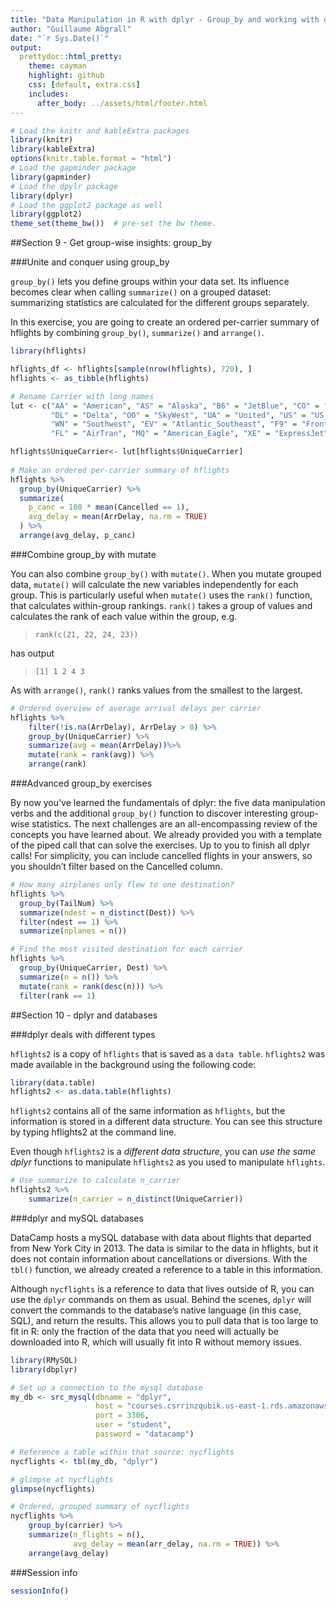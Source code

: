 ```yaml
---
title: "Data Manipulation in R with dplyr - Group_by and working with databases"
author: "Guillaume Abgrall"
date: "`r Sys.Date()`"
output:
  prettydoc::html_pretty:
    theme: cayman
    highlight: github
    css: [default, extra.css]
    includes:
      after_body: ../assets/html/footer.html
---
```



```r
# Load the knitr and kableExtra packages
library(knitr)
library(kableExtra)
options(knitr.table.format = "html")
# Load the gapminder package
library(gapminder)
# Load the dpylr package
library(dplyr)
# Load the ggplot2 package as well
library(ggplot2)
theme_set(theme_bw())  # pre-set the bw theme.
```

##Section 9 - Get group-wise insights: group_by  

###Unite and conquer using group_by  

`group_by()` lets you define groups within your data set. Its influence becomes clear when calling `summarize()` on a grouped dataset: summarizing statistics are calculated for the different groups separately.  

In this exercise, you are going to create an ordered per-carrier summary of hflights by combining `group_by()`, `summarize()` and `arrange()`.  

```r
library(hflights)

hflights_df <- hflights[sample(nrow(hflights), 720), ] 
hflights <- as_tibble(hflights)

# Rename Carrier with long names
lut <- c("AA" = "American", "AS" = "Alaska", "B6" = "JetBlue", "CO" = "Continental", 
         "DL" = "Delta", "OO" = "SkyWest", "UA" = "United", "US" = "US_Airways", 
         "WN" = "Southwest", "EV" = "Atlantic_Southeast", "F9" = "Frontier", 
         "FL" = "AirTran", "MQ" = "American_Eagle", "XE" = "ExpressJet", "YV" = "Mesa")

hflights$UniqueCarrier<- lut[hflights$UniqueCarrier]
 
# Make an ordered per-carrier summary of hflights
hflights %>%
  group_by(UniqueCarrier) %>%
  summarize(
    p_canc = 100 * mean(Cancelled == 1),
    avg_delay = mean(ArrDelay, na.rm = TRUE)
  ) %>%
  arrange(avg_delay, p_canc)
```



###Combine group_by with mutate  

You can also combine `group_by()` with `mutate()`. When you mutate grouped data, `mutate()` will calculate the new variables independently for each group. This is particularly useful when `mutate()` uses the `rank()` function, that calculates within-group rankings. `rank()` takes a group of values and calculates the rank of each value within the group, e.g.

> `rank(c(21, 22, 24, 23))`  

has output  

> `[1] 1 2 4 3`  

As with `arrange()`, `rank()` ranks values from the smallest to the largest.  

```r
# Ordered overview of average arrival delays per carrier
hflights %>%
    filter(!is.na(ArrDelay), ArrDelay > 0) %>%
    group_by(UniqueCarrier) %>%
    summarize(avg = mean(ArrDelay))%>%
    mutate(rank = rank(avg)) %>%
    arrange(rank)
```



###Advanced group_by exercises  

By now you've learned the fundamentals of dplyr: the five data manipulation verbs and the additional `group_by()` function to discover interesting group-wise statistics. The next challenges are an all-encompassing review of the concepts you have learned about. We already provided you with a template of the piped call that can solve the exercises. Up to you to finish all dplyr calls! For simplicity, you can include cancelled flights in your answers, so you shouldn't filter based on the Cancelled column.  

```r
# How many airplanes only flew to one destination?
hflights %>%
  group_by(TailNum) %>%
  summarize(ndest = n_distinct(Dest)) %>%
  filter(ndest == 1) %>%
  summarize(nplanes = n())

# Find the most visited destination for each carrier
hflights %>%
  group_by(UniqueCarrier, Dest) %>%
  summarize(n = n()) %>%
  mutate(rank = rank(desc(n))) %>%
  filter(rank == 1)
```



##Section 10 - dplyr and databases  

###dplyr deals with different types  

`hflights2` is a copy of `hflights` that is saved as a `data table`. `hflights2` was made available in the background using the following code:  

```r
library(data.table)
hflights2 <- as.data.table(hflights)
```

`hflights2` contains all of the same information as `hflights`, but the information is stored in a different data structure. You can see this structure by typing hflights2 at the command line.  

Even though `hflights2` is a *different data structure*, you can *use the same dplyr* functions to manipulate `hflights2` as you used to manipulate `hflights`.  

```r
# Use summarize to calculate n_carrier
hflights2 %>%
    summarize(n_carrier = n_distinct(UniqueCarrier))
```



###dplyr and mySQL databases  

DataCamp hosts a mySQL database with data about flights that departed from New York City in 2013. The data is similar to the data in hflights, but it does not contain information about cancellations or diversions. With the `tbl()` function, we already created a reference to a table in this information.  

Although `nycflights` is a reference to data that lives outside of R, you can use the `dplyr` commands on them as usual. Behind the scenes, `dplyr` will convert the commands to the database's native language (in this case, SQL), and return the results. This allows you to pull data that is too large to fit in R: only the fraction of the data that you need will actually be downloaded into R, which will usually fit into R without memory issues.  

```r
library(RMySQL)
library(dbplyr)

# Set up a connection to the mysql database
my_db <- src_mysql(dbname = "dplyr", 
                   host = "courses.csrrinzqubik.us-east-1.rds.amazonaws.com", 
                   port = 3306, 
                   user = "student",
                   password = "datacamp")

# Reference a table within that source: nycflights
nycflights <- tbl(my_db, "dplyr")

# glimpse at nycflights
glimpse(nycflights)

# Ordered, grouped summary of nycflights
nycflights %>%
    group_by(carrier) %>%
    summarize(n_flights = n(),
              avg_delay = mean(arr_delay, na.rm = TRUE)) %>%
    arrange(avg_delay)
```



###Session info

```r
sessionInfo()
```
